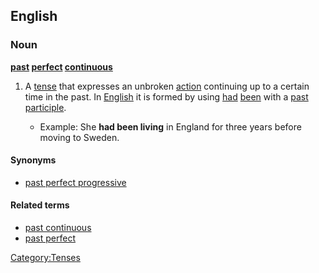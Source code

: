 ==English==

===Noun===
'''[[past]] [[perfect]] [[continuous]]'''

# {{grammar}} A [[tense]] that expresses an unbroken [[action]] continuing up to a certain time in the past. In [[English]] it is formed by using [[had]] [[been]] with a [[past participle]].
#*Example: She '''had been living''' in England for three years before moving to Sweden.

====Synonyms====
*[[past perfect progressive]]

====Related terms====
*[[past continuous]]
*[[past perfect]]

[[Category:Tenses]]